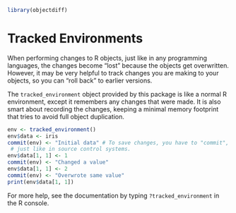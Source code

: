 <!--
%\VignetteEngine{knitr}
%\VignetteIndexEntry{Tracked environments}
-->

```r
library(objectdiff)
```

# Tracked Environments

When performing changes to R objects, just like in any programming languages,
the changes become "lost" because the objects get overwritten. However,
it may be very helpful to track changes you are making to your objects, so
you can "roll back" to earlier versions.

The `tracked_environment` object provided by this package is like a normal
R environment, except it remembers any changes that were made. It is also
smart about recording the changes, keeping a minimal memory footprint
that tries to avoid full object duplication.

```r
env <- tracked_environment()
env$data <- iris
commit(env) <- "Initial data" # To save changes, you have to "commit",
 # just like in source control systems.
env$data[1, 1] <- 1
commit(env) <- "Changed a value"
env$data[1, 1] <- 2
commit(env) <- "Overwrote same value"
print(env$data[1, 1])
```

For more help, see the documentation by typing `?tracked_environment` in the R console.
